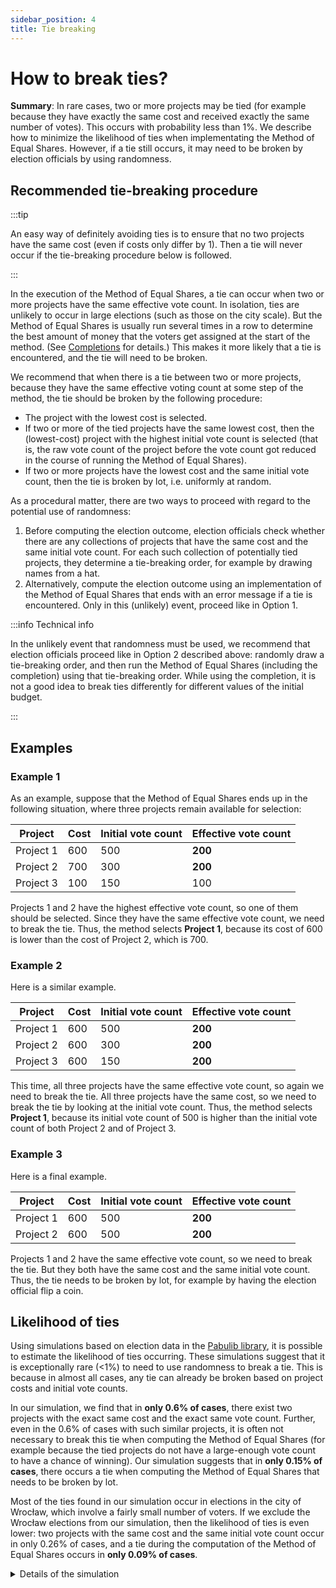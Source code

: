 ```yaml
---
sidebar_position: 4
title: Tie breaking
---
```



# How to break ties?

<div class="summary">
<b>Summary</b>:
In rare cases, two or more projects may be tied (for example because they have exactly the same cost and received exactly the same number of votes).
This occurs with probability less than 1%.
We describe how to minimize the likelihood of ties when implementating the Method of Equal Shares.
However, if a tie still occurs, it may need to be broken by election officials by using randomness.
</div>

## Recommended tie-breaking procedure

:::tip

An easy way of definitely avoiding ties is to ensure that no two projects have the same cost (even if costs only differ by <CurrencySymbol/>1). Then a tie will never occur if the tie-breaking procedure below is followed.

:::

In the execution of the Method of Equal Shares, a tie can occur when two or more projects have the same effective vote count.
In isolation, ties are unlikely to occur in large elections (such as those on the city scale).
But the Method of Equal Shares is usually run several times in a row to determine the best amount of money that the voters get assigned at the start of the method. 
(See [Completions](completion) for details.)
This makes it more likely that a tie is encountered, and the tie will need to be broken.

We recommend that when there is a tie between two or more projects, because they have the same effective voting count at some step of the method,
the tie should be broken by the following procedure:
* The project with the lowest cost is selected.
* If two or more of the tied projects have the same lowest cost, then the (lowest-cost) project with the highest initial vote count is selected (that is, the raw vote count of the project before the vote count got reduced in the course of running the Method of Equal Shares).
* If two or more projects have the lowest cost and the same initial vote count, then the tie is broken by lot, i.e. uniformly at random.

As a procedural matter, there are two ways to proceed with regard to the potential use of randomness:
1. Before computing the election outcome, election officials check whether there are any collections of projects that have the same cost and the same initial vote count. For each such collection of potentially tied projects, they determine a tie-breaking order, for example by drawing names from a hat.
2. Alternatively, compute the election outcome using an implementation of the Method of Equal Shares that ends with an error message if a tie is encountered. Only in this (unlikely) event, proceed like in Option 1.

:::info Technical info

In the unlikely event that randomness must be used, we recommend that
election officials proceed like in Option 2 described above:
randomly draw a tie-breaking order, and then run the Method of Equal Shares (including the completion) using that tie-breaking order.
While using the completion, it is not a good idea to break ties differently for different values of the initial budget.

:::

## Examples

### Example 1
As an example, suppose that the Method of Equal Shares ends up in the following situation, where three projects remain available for selection:

| Project | Cost | Initial vote count | Effective vote count |
| --- | --- | --- | --- |
| Project 1 | <CurrencySymbol/>600 | 500 | **200** |
| Project 2 | <CurrencySymbol/>700 | 300 | **200** |
| Project 3 | <CurrencySymbol/>100 | 150 | 100 |

Projects 1 and 2 have the highest effective vote count, so one of them should be selected. 
Since they have the same effective vote count, we need to break the tie.
Thus, the method selects **Project 1**, because its cost of <CurrencySymbol/>600 is lower than the cost of Project 2, which is <CurrencySymbol/>700.

### Example 2

Here is a similar example.

| Project | Cost | Initial vote count | Effective vote count |
| --- | --- | --- | --- |
| Project 1 | <CurrencySymbol/>600 | 500 | **200** |
| Project 2 | <CurrencySymbol/>600 | 300 | **200** |
| Project 3 | <CurrencySymbol/>600 | 150 | **200** |

This time, all three projects have the same effective vote count, so again we need to break the tie.
All three projects have the same cost, so we need to break the tie by looking at the initial vote count.
Thus, the method selects **Project 1**, because its initial vote count of 500 is higher than the initial vote count of both Project 2 and of Project 3.

### Example 3

Here is a final example.

| Project | Cost | Initial vote count | Effective vote count |
| --- | --- | --- | --- |
| Project 1 | <CurrencySymbol/>600 | 500 | **200** |
| Project 2 | <CurrencySymbol/>600 | 500 | **200** |

Projects 1 and 2 have the same effective vote count, so we need to break the tie.
But they both have the same cost and the same initial vote count.
Thus, the tie needs to be broken by lot, for example by having the election official flip a coin.

## Likelihood of ties

Using simulations based on election data in the [Pabulib library](http://pabulib.org/), it is possible to estimate the likelihood of ties occurring.
These simulations suggest that it is exceptionally rare (<1%) to need to use randomness to break a tie.
This is because in almost all cases, any tie can already be broken based on project costs and initial vote counts.

In our simulation, we find that in **only 0.6% of cases**, there exist two projects with the exact same cost and the exact same vote count.
Further, even in the 0.6% of cases with such similar projects, it is often not necessary to break this tie when computing the Method of Equal Shares
(for example because the tied projects do not have a large-enough vote count to have a chance of winning).
Our simulation suggests that in **only 0.15% of cases**, there occurs a tie when computing the Method of Equal Shares that needs to be broken by lot.

Most of the ties found in our simulation occur in elections in the city of Wrocław, which involve a fairly small number of voters.
If we exclude the Wrocław elections from our simulation, then the likelihood of ties is even lower:
two projects with the same cost and the same initial vote count occur in only 0.26% of cases, 
and a tie during the computation of the Method of Equal Shares occurs in **only 0.09% of cases**.

<details>
<summary>Details of the simulation</summary>

The simulation was performed in January 2023 using election data from Pabulib based on PB elections that used approval voting. There are 480 such datasets, coming from the Polish cities of Gdansk, Warsaw, Wrocław, and Zabrze. When excluding the Wrocław elections, the simulation involves 383 datasets. 

In order to get a more precise estimate of the likelihood of a tie occurring, for each dataset, we ran a simulation 100 times.
In each iteration, we randomly sampled between 30% and 80% of the voters from the dataset (thereby obtaining a random smaller election), and then checked whether the smaller election contained a pair of projects with the same cost and the same initial vote count.
For those instances where such a pair of projects was found, we then checked whether the Method of Equal Shares (using the standard [completion](completion) method) would encounter a tie when computing the election outcome.

If we only look at the actual, original elections (without randomly sampling a subset of voters), then a pair of projects with the same cost and the same initial vote count occurs in 1.25% of elections, with Equal Shares encountering a tie in 0.21% of elections. Excluding the Wrocław elections, the numbers are 0.5% and 0.0% respectively.

The simulation code is [available on GitHub](https://gist.github.com/DominikPeters/2208ca4c7c1464bc1d3956829195f20a).
</details>